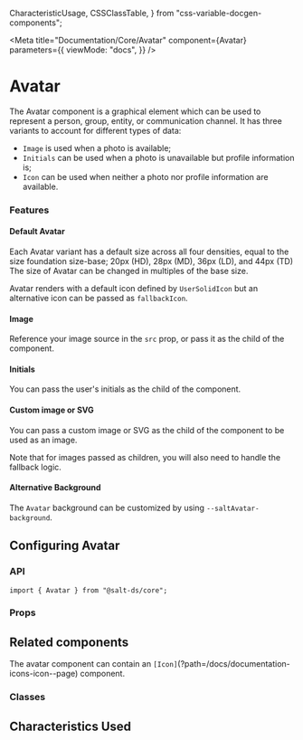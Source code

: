   CharacteristicUsage,
  CSSClassTable,
} from "css-variable-docgen-components";

<Meta
  title="Documentation/Core/Avatar"
  component={Avatar}
  parameters={{
    viewMode: "docs",
  }}
/>

# Avatar

The Avatar component is a graphical element which can be used to represent a person, group, entity, or communication channel.
It has three variants to account for different types of data:

- `Image` is used when a photo is available;
- `Initials` can be used when a photo is unavailable but profile information is;
- `Icon` can be used when neither a photo nor profile information are available.

### Features

#### Default Avatar

Each Avatar variant has a default size across all four densities, equal to the size foundation size-base; 20px (HD), 28px (MD), 36px (LD), and 44px (TD)
The size of Avatar can be changed in multiples of the base size.

<Canvas>
  <Story id="core-avatar--default" />
</Canvas>

Avatar renders with a default icon defined by `UserSolidIcon` but an alternative icon can be passed as `fallbackIcon`.

<Canvas>
  <Story id="core-avatar--alternative-icon" />
</Canvas>

#### Image

Reference your image source in the `src` prop, or pass it as the child of the component.

<Canvas>
  <Story id="core-avatar--with-image" />
</Canvas>

#### Initials

You can pass the user's initials as the child of the component.

<Canvas>
  <Story id="core-avatar--initials" />
</Canvas>

#### Custom image or SVG

You can pass a custom image or SVG as the child of the component to be used as an image.

<Canvas>
  <Story id="core-avatar--with-custom-svg" />
</Canvas>

Note that for images passed as children, you will also need to handle the fallback logic.

<Canvas>
  <Story id="core-avatar--image-fallback" />
</Canvas>

#### Alternative Background

The `Avatar` background can be customized by using `--saltAvatar-background`.

<Canvas>
  <Story id="core-avatar--alternative-background" />
</Canvas>

## Configuring Avatar

### API

```
import { Avatar } from "@salt-ds/core";
```

### Props

<ArgsTable of={Avatar} />

## Related components

The avatar component can contain an `[Icon]`(?path=/docs/documentation-icons-icon--page) component.

### Classes

<CSSClassTable of={Avatar} />

## Characteristics Used

<CharacteristicUsage of={Avatar} />

<HelpAndSupport />
